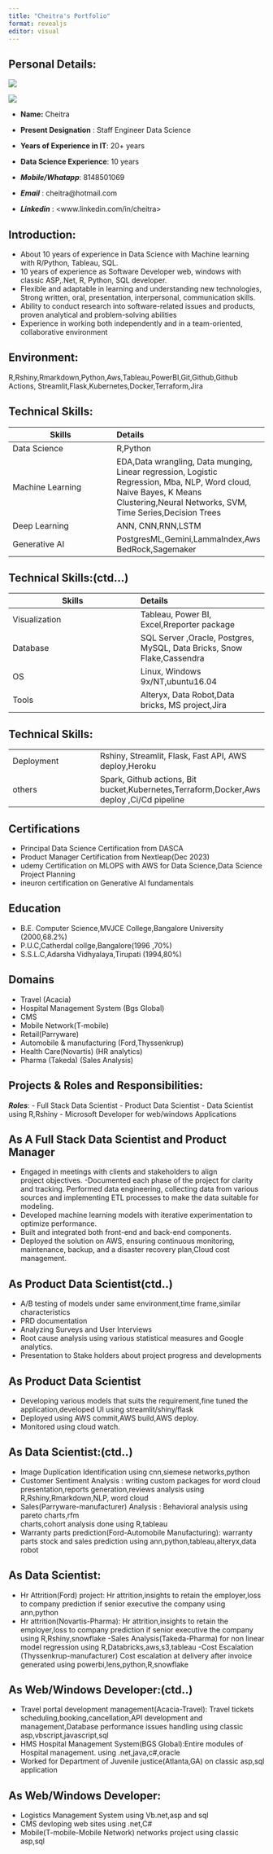 ```yaml
---
title: "Cheitra's Portfolio"
format: revealjs
editor: visual
---
```


## Personal Details:

![](images/clipboard-2567944771.png)

![](images/clipboard-2614458471.png)

-   **Name:** Cheitra

-   **Present Designation** : Staff Engineer Data Science

-   **Years of Experience in IT**: 20+ years

-   **Data Science Experience**: 10 years

-   ***Mobile/Whatapp***: 8148501069

-   ***Email*** : cheitra\@hotmail.com

-   ***Linkedin*** : \<www.linkedin.com/in/cheitra\>\

## Introduction:

-   About 10 years of experience in Data Science with Machine learning with R/Python, Tableau, SQL.
-   10 years of experience as Software Developer web, windows with classic ASP,.Net, R, Python, SQL developer.
-   Flexible and adaptable in learning and understanding new technologies, Strong written, oral, presentation, interpersonal, communication skills.
-   Ability to conduct research into software-related issues and products, proven analytical and problem-solving abilities
-   Experience in working both independently and in a team-oriented, collaborative environment

## Environment:

R,Rshiny,Rmarkdown,Python,Aws,Tableau,PowerBI,Git,Github,Github Actions, Streamlit,Flask,Kubernetes,Docker,Terraform,Jira

## Technical Skills:

| Skills | Details |
|------------------------------------|:-----------------------------------|
| Data Science | R,Python |
| Machine Learning | EDA,Data wrangling, Data munging, Linear regression, Logistic Regression, Mba, NLP, Word cloud, Naive Bayes, K Means Clustering,Neural Networks, SVM, Time Series,Decision Trees |
| Deep Learning | ANN, CNN,RNN,LSTM |
| Generative AI | PostgresML,Gemini,LammaIndex,Aws BedRock,Sagemaker |

## Technical Skills:(ctd...)

| Skills | Details |
|------------------------------------|:-----------------------------------|
| Visualization | Tableau, Power BI, Excel,Rreporter package |
| Database | SQL Server ,Oracle, Postgres, MySQL, Data Bricks, Snow Flake,Cassendra |
| OS | Linux, Windows 9x/NT,ubuntu16.04 |
| Tools | Alteryx, Data Robot,Data bricks, MS project,Jira |

## Technical Skills:

|  |  |
|------------------------------------|------------------------------------|
| Deployment | Rshiny, Streamlit, Flask, Fast API, AWS deploy,Heroku |
| others | Spark, Github actions, Bit bucket,Kubernetes,Terraform,Docker,Aws deploy ,Ci/Cd pipeline |

## Certifications

-   Principal Data Science Certification from DASCA
-   Product Manager Certification from Nextleap(Dec 2023)
-   udemy Certification on MLOPS with AWS for Data Science,Data Science Project Planning
-   ineuron certification on Generative AI fundamentals

## Education

-   B.E. Computer Science,MVJCE College,Bangalore University (2000,68.2%)
-   P.U.C,Catherdal collge,Bangalore(1996 ,70%)
-   S.S.L.C,Adarsha Vidhyalaya,Tirupati (1994,80%)

## Domains

-   Travel (Acacia)
-   Hospital Management System (Bgs Global)
-   CMS
-   Mobile Network(T-mobile)
-   Retail(Parryware)
-   Automobile & manufacturing (Ford,Thyssenkrup)
-   Health Care(Novartis) (HR analytics)
-   Pharma (Takeda) (Sales Analysis)

## Projects & Roles and Responsibilities:

***Roles***: - Full Stack Data Scientist - Product Data Scientist - Data Scientist using R,Rshiny - Microsoft Developer for web/windows Applications

## As A Full Stack Data Scientist and Product Manager

-   Engaged in meetings with clients and stakeholders to align\
    project objectives. -Documented each phase of the project for clarity and tracking. Performed data engineering, collecting data from various sources and implementing ETL processes to make the data suitable for modeling.
-   Developed machine learning models with iterative experimentation to optimize performance.
-   Built and integrated both front-end and back-end components.
-   Deployed the solution on AWS, ensuring continuous monitoring, maintenance, backup, and a disaster recovery plan,Cloud cost management.

## As Product Data Scientist(ctd..)

-   A/B testing of models under same environment,time frame,similar characteristics
-   PRD documentation
-   Analyzing Surveys and User Interviews
-   Root cause analysis using various statistical measures and Google analytics.
-   Presentation to Stake holders about project progress and developments

## As Product Data Scientist

-   Developing various models that suits the requirement,fine tuned the application,developed UI using streamlit/shiny/flask
-   Deployed using AWS commit,AWS build,AWS deploy.
-   Monitored using cloud watch.

## As Data Scientist:(ctd..)

-   Image Duplication Identification using cnn,siemese networks,python
-   Customer Sentiment Analysis : writing custom packages for word cloud presentation,reports generation,reviews analysis using R,Rshiny,Rmarkdown,NLP, word cloud
-   Sales(Parryware-manufacturer) Analysis : Behavioral analysis using pareto charts,rfm\
    charts,cohort analysis done using R,tableau
-   Warranty parts prediction(Ford-Automobile Manufacturing): warranty parts stock and sales prediction using ann,python,tableau,alteryx,data robot

## As Data Scientist:

-   Hr Attrition(Ford) project: Hr attrition,insights to retain the employer,loss to company prediction if senior executive the company using ann,python
-   Hr attrition(Novartis-Pharma): Hr attrition,insights to retain the employer,loss to company prediction if senior executive the company using R,Rshiny,snowflake -Sales Analysis(Takeda-Pharma) for non linear model regression using R,Databricks,aws,s3,tableau -Cost Escalation (Thyssenkrup-manufacturer) Cost escalation at delivery after invoice generated using powerbi,lens,python,R,snowflake

## As Web/Windows Developer:(ctd..)

-   Travel portal development management(Acacia-Travel): Travel tickets scheduling,booking,cancellation,API development and management,Database performance issues handling using classic asp,vbscript,javascript,sql
-   HMS Hospital Management System(BGS Global):Entire modules of Hospital management. using .net,java,c#,oracle
-   Worked for Department of Juvenile justice(Atlanta,GA) on classic asp,sql application

## As Web/Windows Developer:

-   Logistics Management System using Vb.net,asp and sql
-   CMS devloping web sites using .net,C#
-   Mobile(T-mobile-Mobile Network) networks project using classic asp,sql
